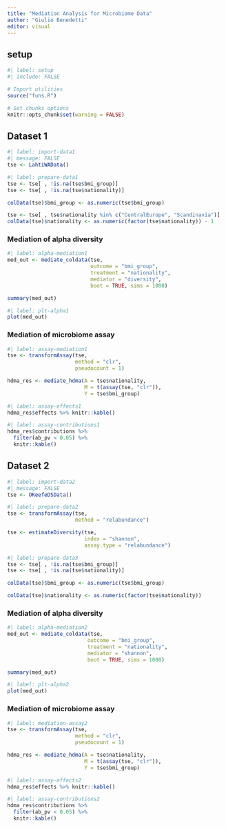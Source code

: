 ```yaml
---
title: "Mediation Analysis for Microbiome Data"
author: "Giulio Benedetti"
editor: visual
---
```


## setup

```r
#| label: setup
#| include: FALSE

# Import utilities
source("funs.R")

# Set chunks options
knitr::opts_chunk$set(warning = FALSE)
```

## Dataset 1

```r
#| label: import-data1
#| message: FALSE
tse <- LahtiWAData()
```

```r
#| label: prepare-data1
tse <- tse[ , !is.na(tse$bmi_group)]
tse <- tse[ , !is.na(tse$nationality)]

colData(tse)$bmi_group <- as.numeric(tse$bmi_group)

tse <- tse[ , tse$nationality %in% c("CentralEurope", "Scandinavia")]
colData(tse)$nationality <- as.numeric(factor(tse$nationality)) - 1
```

### Mediation of alpha diversity

```r
#| label: alpha-mediation1
med_out <- mediate_coldata(tse,
                           outcome = "bmi_group",
                           treatment = "nationality",
                           mediator = "diversity",
                           boot = TRUE, sims = 1000)

summary(med_out)
```

```r
#| label: plt-alpha1
plot(med_out)
```

### Mediation of microbiome assay

```r
#| label: assay-mediation1
tse <- transformAssay(tse,
                      method = "clr",
                      pseudocount = 1)

hdma_res <- mediate_hdma(A = tse$nationality,
                         M = t(assay(tse, "clr")),
                         Y = tse$bmi_group)
```

```r
#| label: assay-effects1
hdma_res$effects %>% knitr::kable()
```

```r
#| label: assay-contributions1
hdma_res$contributions %>% 
  filter(ab_pv < 0.05) %>%
  knitr::kable()
```

## Dataset 2

```r
#| label: import-data2
#| message: FALSE
tse <- OKeefeDSData()
```

```r
#| label: prepare-data2
tse <- transformAssay(tse,
                      method = "relabundance")

tse <- estimateDiversity(tse,
                         index = "shannon",
                         assay.type = "relabundance")
```

```r
#| label: prepare-data3
tse <- tse[ , !is.na(tse$bmi_group)]
tse <- tse[ , !is.na(tse$nationality)]

colData(tse)$bmi_group <- as.numeric(tse$bmi_group)

colData(tse)$nationality <- as.numeric(factor(tse$nationality))
```

### Mediation of alpha diversity

```r
#| label: alpha-mediation2
med_out <- mediate_coldata(tse,
                          outcome = "bmi_group",
                          treatment = "nationality",
                          mediator = "shannon",
                          boot = TRUE, sims = 1000)

summary(med_out)
```

```r
#| label: plt-alpha2
plot(med_out)
```

### Mediation of microbiome assay

```r
#| label: mediation-assay2
tse <- transformAssay(tse,
                      method = "clr",
                      pseudocount = 1)

hdma_res <- mediate_hdma(A = tse$nationality,
                         M = t(assay(tse, "clr")),
                         Y = tse$bmi_group)
```

```r
#| label: assay-effects2
hdma_res$effects %>% knitr::kable()
```

```r
#| label: assay-contributions2
hdma_res$contributions %>% 
  filter(ab_pv < 0.05) %>%
  knitr::kable()
```
